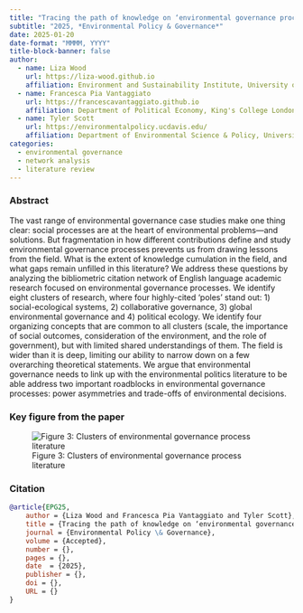 ```yaml
---
title: "Tracing the path of knowledge on ‘environmental governance processes’ for theory-building."
subtitle: "2025, *Environmental Policy & Governance*"
date: 2025-01-20
date-format: "MMMM, YYYY"
title-block-banner: false
author:
  - name: Liza Wood
    url: https://liza-wood.github.io
    affiliation: Environment and Sustainability Institute, University of Exeter, United Kingdom
  - name: Francesca Pia Vantaggiato
    url: https://francescavantaggiato.github.io
    affiliation: Department of Political Economy, King's College London, United Kingdom
  - name: Tyler Scott
    url: https://environmentalpolicy.ucdavis.edu/
    affiliation: Department of Environmental Science & Policy, University of California Davis, United States
categories: 
  - environmental governance
  - network analysis
  - literature review
---
```


### Abstract

The vast range of environmental governance case studies make one thing clear: social processes are at the heart of environmental problems—and solutions. But fragmentation in how different contributions define and study environmental governance processes prevents us from drawing lessons from the field. What is the extent of knowledge cumulation in the field, and what gaps remain unfilled in this literature? We address these questions by analyzing the bibliometric citation network of English language academic research focused on environmental governance processes. We identify eight clusters of research, where four highly-cited 'poles' stand out: 1) social-ecological systems, 2) collaborative governance, 3) global environmental governance and 4) political ecology. We identify four organizing concepts that are common to all clusters (scale, the importance of social outcomes, consideration of the environment, and the role of government), but with limited shared understandings of them.  The field is wider than it is deep, limiting our ability to narrow down on a few overarching theoretical statements. We argue that environmental governance needs to link up with the environmental politics literature to be able address two important roadblocks in environmental governance processes: power asymmetries and trade-offs of environmental decisions.

### Key figure from the paper

![Figure 3: Clusters of environmental governance process literature](clusters.png)

### Citation

``` bibtex
@article{EPG25,
    author = {Liza Wood and Francesca Pia Vantaggiato and Tyler Scott},
    title = {Tracing the path of knowledge on ‘environmental governance processes’ for theory-building.},
    journal = {Environmental Policy \& Governance},
    volume = {Accepted},
    number = {},
    pages = {},
    date  = {2025},
    publisher = {},
    doi = {},
    URL = {}
}
```


